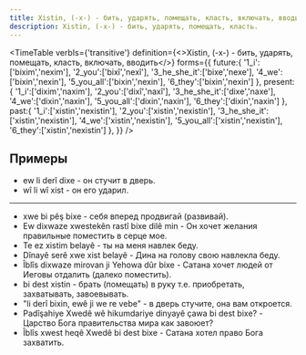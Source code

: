 ```yaml
---
title: Xistin, (-x-) - бить, ударять, помещать, класть, включать, вводить.
description: Xistin, (-x-) - бить, ударять, помещать, класть.
---
```


<TimeTable
    verbIs={'transitive'}
    definition={<>Xistin, (-x-) - <Vt/> бить, ударять, помещать, класть, включать, вводить</>}
    forms={{
        future:{
            '1_i':['bixim','nexim'],
            '2_you':['bixî','nexî'],
            '3_he_she_it':['bixe','nexe'],
            '4_we':['bixin','nexin'],
            '5_you_all':['bixin','nexin'],
            '6_they':['bixin','nexin']
        },
        present:{
            '1_i':['dixim','naxim'],
            '2_you':['dixî','naxî'],
            '3_he_she_it':['dixe','naxe'],
            '4_we':['dixin','naxin'],
            '5_you_all':['dixin','naxin'],
            '6_they':['dixin','naxin']
        },
        past:{
            '1_i':['xistin','nexistin'],
            '2_you':['xistin','nexistin'],
            '3_he_she_it':['xistin','nexistin'],
            '4_we':['xistin','nexistin'],
            '5_you_all':['xistin','nexistin'],
            '6_they':['xistin','nexistin']
        },
    }}
/>

## Примеры

* ew li derî dixe - он стучит в дверь.
* wî li wî xist - он его ударил.

---

* xwe bi pêş bixe - себя вперед продвигай (развивай).
* Ew dixwaze xwestekên rastî bixe dilê min - Он хочет желания правильные поместить в серце мое.
* Te ez xistim belayê - ты на меня навлек беду.
* Dînayê serê xwe xist belayê - Дина на голову свою навлекла беду.
* Îblîs dixwaze mirovan ji Yehowa dûr bixe - Сатана хочет людей от Иеговы отдалить (далеко поместить).
* bi dest xistin - брать (помещать) в руку т.е. приобретать, захватывать, завоевывать.
* "li derî bixin, ewê ji we re vebe" - в дверь стучите, она вам откроется.
* Padîşahiye Xwedê wê hikumdariye dinyayê çawa bi dest bixe? - Царство Бога правительства мира как завоюет?
* Îblîs xwest heqê Xwedê bi dest bixe - Сатана хотел право Бога захватить.